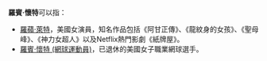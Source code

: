 '''羅賓·懷特'''可以指：

*[[羅蘋·萊特|羅蘋·萊特]]，美國女演員，知名作品包括《阿甘正傳》、《龍紋身的女孩》、《聖母峰》、《神力女超人》以及Netflix熱門影劇《紙牌屋》。
*[[羅賓·懷特_(網球運動員)|羅賓·懷特 (網球運動員)]]，已退休的美國女子職業網球選手。

{{Disambiguation|R|Cat=四字人名译名消歧义}}